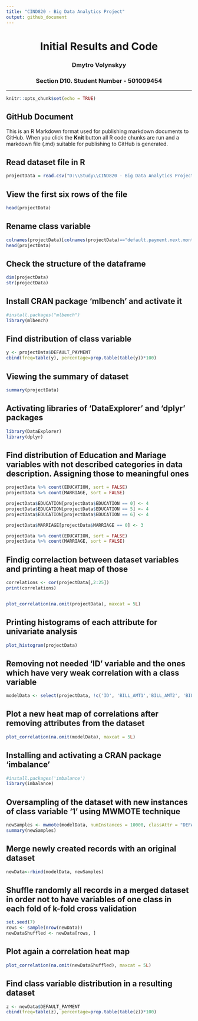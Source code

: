 ---
title: "CIND820 - Big Data Analytics Project"
output: github_document
---
<center> <h1> Initial Results and Code </h1> </center>
<center>  <h3> Dmytro Volynskyy </h2> </center>
<center> <h3> Section D10. Student Number - 501009454 </h2> </center>
---


```{r setup, include=FALSE}
knitr::opts_chunk$set(echo = TRUE)
```

## GitHub Document

This is an R Markdown format used for publishing markdown documents to GitHub. When you click the **Knit** button all R code chunks are run and a markdown file (.md) suitable for publishing to GitHub is generated.

## Read dataset file in R

```{r}
projectData = read.csv("D:\\Study\\CIND820 - Big Data Analytics Project\\Project\\Initial Analysis\\credit_card.csv", header = TRUE,  sep = ",", stringsAsFactors = FALSE)
```

## View the first six rows of the file

```{r}
head(projectData)
```

## Rename class variable

```{r}
colnames(projectData)[colnames(projectData)=="default.payment.next.month"] <- "DEFAULT_PAYMENT"
head(projectData)
```

## Check the structure of the dataframe

```{r}
dim(projectData)
str(projectData)
```

## Install CRAN package 'mlbench' and activate it

```{r}
#install.packages("mlbench")
library(mlbench)
```


## Find distribution of class variable

```{r}
y <- projectData$DEFAULT_PAYMENT
cbind(freq=table(y), percentage=prop.table(table(y))*100)
```

## Viewing the summary of dataset

```{r}
summary(projectData)
```

## Activating libraries of 'DataExplorer' and 'dplyr' packages

```{r}
library(DataExplorer)
library(dplyr)
```

## Find distribution of Education and Mariage variables with not described categories in data description. Assigning those to meaningful ones

```{r}
projectData %>% count(EDUCATION, sort = FALSE)
projectData %>% count(MARRIAGE, sort = FALSE)

projectData$EDUCATION[projectData$EDUCATION == 0] <- 4
projectData$EDUCATION[projectData$EDUCATION == 5] <- 4
projectData$EDUCATION[projectData$EDUCATION == 6] <- 4

projectData$MARRIAGE[projectData$MARRIAGE == 0] <- 3

projectData %>% count(EDUCATION, sort = FALSE)
projectData %>% count(MARRIAGE, sort = FALSE)
```

## Findig correlaction between dataset variables and printing a heat map of those

```{r, echo=FALSE}
correlations <- cor(projectData[,2:25])
print(correlations)


plot_correlation(na.omit(projectData), maxcat = 5L)
```

## Printing histograms of each attribute for univariate analysis

```{r, echo=FALSE}
plot_histogram(projectData)
```


## Removing not needed 'ID' variable and the ones which have very weak correlation with a class variable

```{r}
modelData <- select(projectData, !c('ID', 'BILL_AMT1','BILL_AMT2', 'BILL_AMT3','BILL_AMT4','BILL_AMT5','BILL_AMT6'))
```

## Plot a new heat map of correlations after removing attributes from the dataset

```{r, echo=FALSE}
plot_correlation(na.omit(modelData), maxcat = 5L)
```

## Installing and activating a CRAN package 'imbalance'

```{r}
#install.packages('imbalance')
library(imbalance)
```

## Oversampling of the dataset with new instances of class variable '1' using MWMOTE technique

```{r}
newSamples <- mwmote(modelData, numInstances = 10000, classAttr = "DEFAULT_PAYMENT")
summary(newSamples)
```

## Merge newly created records with an original dataset

```{r}
newData<-rbind(modelData, newSamples)
```

## Shuffle randomly all records in a merged dataset in order not to have variables of one class in each fold of k-fold cross validation

```{r}
set.seed(7)
rows <- sample(nrow(newData))
newDataShuffled <- newData[rows, ]
```

## Plot again a correlation heat map 

```{r, echo=FALSE}
plot_correlation(na.omit(newDataShuffled), maxcat = 5L)
```

## Find class variable distribution in a resulting dataset

```{r}
z <- newData$DEFAULT_PAYMENT
cbind(freq=table(z), percentage=prop.table(table(z))*100)
```






